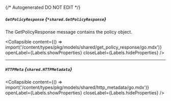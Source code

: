 {/* Autogenerated DO NOT EDIT  */}

##### `GetPolicyResponse` *{`*shared.GetPolicyResponse`}*
The GetPolicyResponse message contains the policy object.

<Collapsible content={() => import('/content/types/pkg/models/shared/get_policy_response/go.mdx')} openLabel={Labels.showProperties} closeLabel={Labels.hideProperties} />


---
##### `HTTPMeta` *{`shared.HTTPMetadata`}*

<Collapsible content={() => import('/content/types/pkg/models/shared/http_metadata/go.mdx')} openLabel={Labels.showProperties} closeLabel={Labels.hideProperties} />



